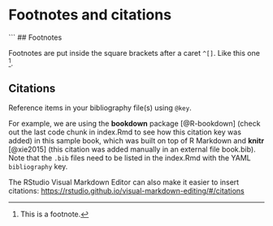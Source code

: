 # Footnotes and citations



```
## Footnotes

Footnotes are put inside the square brackets after a caret `^[]`. Like this one [^04-citations-1].

[^04-citations-1]: This is a footnote.

## Citations

Reference items in your bibliography file(s) using `@key`.

For example, we are using the **bookdown** package [@R-bookdown] (check out the last code chunk in index.Rmd to see how this citation key was added) in this sample book, which was built on top of R Markdown and **knitr** [@xie2015] (this citation was added manually in an external file book.bib). Note that the `.bib` files need to be listed in the index.Rmd with the YAML `bibliography` key.

The RStudio Visual Markdown Editor can also make it easier to insert citations: <https://rstudio.github.io/visual-markdown-editing/#/citations>
